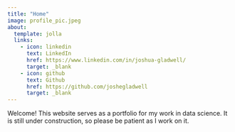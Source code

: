 ```yaml
---
title: "Home"
image: profile_pic.jpeg
about:
  template: jolla
  links:
    - icon: linkedin
      text: LinkedIn
      href: https://www.linkedin.com/in/joshua-gladwell/
      target: _blank
    - icon: github
      text: Github
      href: https://github.com/joshegladwell
      target: _blank
---
```


Welcome! This website serves as a portfolio for my work in data science. It is still under construction, so please be patient as I work on it.
